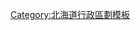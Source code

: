 <noinclude>{{日本都道府縣行政區劃}}</noinclude>{{Navbox
|bodyclass=hlist

|name=上川綜合振興局
|state = {{{state|autocollapse}}}
|title=[[北海道]][[上川綜合振興局]][[日本行政區劃|行政區劃]]
|titlestyle = background:#efefef;
|bodystyle = background:#f9f9f9;
|groupstyle = background:#efefef;text-align:center;
|oddstyle = background:#fcfcfc;
|group1=市部
|list1=
*[[旭川市]]
* [[士別市]]
* [[名寄市]]
* [[富良野市]]
|group2=[[上川郡 (石狩國)|上川郡<small>（石狩國）</small>]]
|list2=
*[[鷹栖町|鷹-{栖}-町]]
* [[東神樂町]]
* [[當麻町]]
* [[比布町]]
* [[愛別町]]
* [[上川町]]
* [[東川町]]
* [[美瑛町]]
|group3=[[上川郡 (天鹽國)|上川郡<small>（天鹽國）</small>]]
|list3=
*[[和寒町]]
* [[劍淵町]]
* [[下川町]]
|group4=[[空知郡]]
|list4=
*[[上富良野町]]
* [[中富良野町]]
* [[南富良野町]]
|group5=[[勇拂郡]]
|list5=
*[[占冠村]]
|group6=[[中川郡_(上川綜合振興局)|中川郡]]
|list6=
*[[美深町]]
* [[音威子府村]]
* [[中川町]]
|group7=[[雨龍郡]]
|list7=
*[[幌加內町]]
}}<noinclude>
{{DEFAULTSORT:Kamikawa}}
[[Category:北海道行政區劃模板]]
</noinclude>